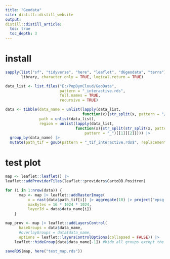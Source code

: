 ```yaml
---
title: "Geodata"
site: distill::distill_website
output:
distill::distill_article:
  toc: true
  toc_depth: 3
---
```


# install

```r
sapply(list("sf", "tidyverse", "here", "leaflet", "d6geodata", "terra"), 
       library, character.only = TRUE, logical.return = TRUE)
```



```r
data_list <- list.files("E:/PopDynCloud/GeoData",
                        pattern = "_interactive.rds",
                        full.names = TRUE,
                        recursive = TRUE)

data <- tibble(data_name = unlist(lapply(data_list,
                                  function(x){str_split(x, pattern = "/")[[1]][6]})),
               path = unlist(data_list),
               region = unlist(lapply(data_list,
                               function(x){str_split(str_split(x, pattern = "/")[[1]][6], 
                                   pattern = "_")[[1]][2]}))) |> 
  group_by(data_name) |> 
  mutate(path_tif = gsub(pattern = "_tif_interactive.rds$", replacement = ".tif", x = path))


```

# test plot

```r
map <- leaflet::leaflet() |> 
leaflet::addProviderTiles(leaflet::providers$CartoDB.Positron)

for (i in 1:nrow(data)) {
      map <- map |> leaflet::addRasterImage(
          x = rast(data$path_tif[i]) |> aggregate(10) |> project("epsg:4326"), group = as.character(data$data_name[i]),
          maxBytes = 16 * 1024 * 1024,
          layerId = data$data_name[i]) 
    }

map_prov <- map |> leaflet::addLayersControl(
      baseGroups = data$data_name, 
      #overlayGroups = data$data_name,
      options = leaflet::layersControlOptions(collapsed = FALSE)) |>
    leaflet::hideGroup(data$data_name[-1]) #hide all groups except the 1st one
```


```r
saveRDS(map, here("test_map.rds"))
```



